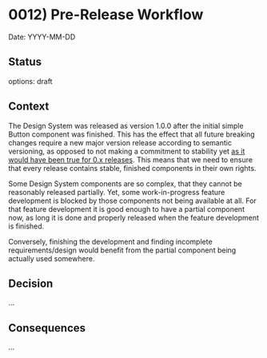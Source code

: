 
<Meta title="Documentation/Decisions and ADRs/ADRs/0012) Pre-Release Workflow" />

# 0012) Pre-Release Workflow

Date: YYYY-MM-DD

## Status

options: draft

## Context

The Design System was released as version 1.0.0 after the initial simple Button component was finished.
This has the effect that all future breaking changes require a new major version release according to semantic versioning,
as opposed to not making a commitment to stability yet [as it would have been true for 0.x releases](https://semver.org/#spec-item-4).
This means that we need to ensure that every release contains stable, finished components in their own rights.

Some Design System components are so complex, that they cannot be reasonably released partially.
Yet, some work-in-progress feature development is blocked by those components not being available at all.
For that feature development it is good enough to have a partial component now,
as long it is done and properly released when the feature development is finished.

Conversely, finishing the development and finding incomplete requirements/design would benefit from the partial component being actually used somewhere.

## Decision

...

## Consequences

...

